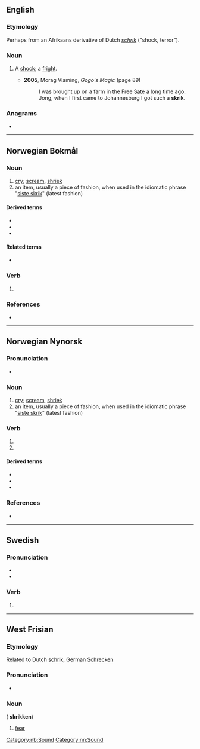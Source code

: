 ==English==

===Etymology===
Perhaps from an Afrikaans derivative of Dutch ''[[schrik]]'' ("shock, terror").

===Noun===
{{en-noun}}

# {{lb|en|South Africa}} A [[shock]]; a [[fright]].
#* '''2005''', Morag Vlaming, ''Gogo's Magic'' (page 89)
#*: I was brought up on a farm in the Free Sate a long time ago. Jong, when I first came to Johannesburg I got such a '''skrik'''.

===Anagrams===
* {{anagrams|en|kirks}}

----

==Norwegian Bokmål==

===Noun===
{{nb-noun-n1}}

# [[cry]]; [[scream]], [[shriek]]
# an item, usually a piece of fashion, when used in the idiomatic phrase "[[siste skrik]]" (latest fashion)

====Derived terms====
* {{l|nb|angstskrik}}
* {{l|nb|dødsskrik}}
* {{l|nb|siste skrik}}

====Related terms====
* {{l|nb|skrike}}

===Verb===
{{head|nb|verb form}}

# {{imperative of|skrike|lang=nb}}

===References===
* {{R:The Bokmål Dictionary}}

[[Category:nb:Sound]]

----

==Norwegian Nynorsk==

===Pronunciation===
* {{IPA|/skriːk/|lang=no}}

===Noun===
{{nn-noun-n1}}

# [[cry]]; [[scream]], [[shriek]]
# an item, usually a piece of fashion, when used in the idiomatic phrase "[[siste skrik]]" (latest fashion)

===Verb===
{{head|nn|verb form}}

# {{form of|present tense|skrika|lang=nn}}
# {{form of|imperative|skrika|lang=nn}}

====Derived terms====
* {{l|nn|angstskrik}}
* {{l|nn|dødsskrik}}
* {{l|nn|siste skrik}}

===References===
* {{R:The Nynorsk Dictionary}}

[[Category:nn:Sound]]

----

==Swedish==

===Pronunciation===
* {{audio|Sv-skrik.ogg|Audio|lang=sv}}
* {{rhymes|iːk|lang=sv}}

===Verb===
{{head|sv|verb form}}

# {{sv-verb-form-imp|skrika}}

----

==West Frisian==

===Etymology===
Related to Dutch [[schrik]], German [[Schrecken]]

===Pronunciation===
* {{IPA|/skrɪk/|lang=fy}}

===Noun===
{{head|fy|noun|g=c}} ({{g|p}} '''skrikken''')

# [[fear]]